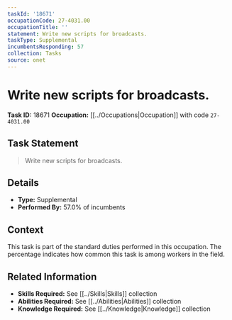 ```yaml
---
taskId: '18671'
occupationCode: 27-4031.00
occupationTitle: ''
statement: Write new scripts for broadcasts.
taskType: Supplemental
incumbentsResponding: 57
collection: Tasks
source: onet
---
```

# Write new scripts for broadcasts.

**Task ID:** 18671
**Occupation:** [[../Occupations|Occupation]] with code `27-4031.00`

## Task Statement

> Write new scripts for broadcasts.

## Details

- **Type:** Supplemental
- **Performed By:** 57.0% of incumbents

## Context

This task is part of the standard duties performed in this occupation. The percentage indicates how common this task is among workers in the field.

## Related Information

- **Skills Required:** See [[../Skills|Skills]] collection
- **Abilities Required:** See [[../Abilities|Abilities]] collection
- **Knowledge Required:** See [[../Knowledge|Knowledge]] collection
